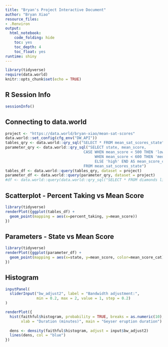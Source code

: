 ```yaml
---
title: "Bryan's Project Interactive Document"
author: "Bryan Xiao"
resource_files:
- .Renviron
output:
  html_notebook:
    code_folding: hide
    toc: yes
    toc_depth: 4
    toc_float: yes
runtime: shiny
---
```


```r
library(tidyverse)
require(data.world)
knitr::opts_chunk$set(echo = TRUE)
```
  
## **R Session Info**  

```r
sessionInfo()
```

## **Connecting to data.world** 
```r
project <- "https://data.world/bryan-xiao/mean-sat-scores"
data.world::set_config(cfg_env("DW_API"))
tables_qry <- data.world::qry_sql("SELECT * FROM mean_sat_scores_state")
parameter_qry <- data.world::qry_sql("SELECT state, mean_score,
                                   CASE WHEN mean_score < 500 THEN 'low'
                                        WHEN mean_score < 600 THEN 'medium'
                                        ELSE 'high' END AS mean_score_cat
                                   FROM mean_sat_scores_state")
tables_df <- data.world::query(tables_qry, dataset = project)
parameter_df <- data.world::query(parameter_qry, dataset = project)
#df <- data.world::query(data.world::qry_sql("SELECT * FROM diamonds limit 1000"), dataset = project)
```

## Scatterplot - Percent Taking vs Mean Score
```r
library(tidyverse)
renderPlot({ggplot(tables_df) +
  geom_point(mapping = aes(x=percent_taking, y=mean_score))
})
```

## Parameters - State vs Mean Score
```r
library(tidyverse)
renderPlot({ggplot(parameter_df) +
  geom_point(mapping = aes(x=state, y=mean_score, color=mean_score_cat))
})
```

## Histogram
```r
inputPanel(
  sliderInput("bw_adjust2", label = "Bandwidth adjustment:",
              min = 0.2, max = 2, value = 1, step = 0.2)
)

renderPlot({
  hist(faithful$histogram, probability = TRUE, breaks = as.numeric(10),
       xlab = "Duration (minutes)", main = "Geyser eruption duration")
  
  dens <- density(faithful$histogram, adjust = input$bw_adjust2)
  lines(dens, col = "blue")
})
```